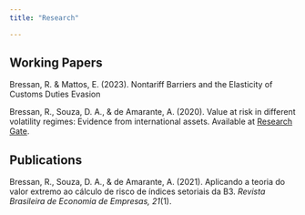 ```yaml
---
title: "Research"

---
```


## Working Papers

Bressan, R. & Mattos, E. (2023). Nontariff Barriers and the Elasticity of Customs Duties Evasion

Bressan, R., Souza, D. A., & de Amarante, A. (2020). Value at risk in different volatility regimes: Evidence from international assets. Available at [Research Gate](https://www.researchgate.net/publication/331865699_Value_at_risk_in_different_volatility_regimes_Evidence_from_international_assets).

## Publications

Bressan, R., Souza, D. A., & de Amarante, A. (2021). Aplicando a teoria do valor extremo ao cálculo de risco de índices setoriais da B3. _Revista Brasileira de Economia de Empresas, 21_(1).